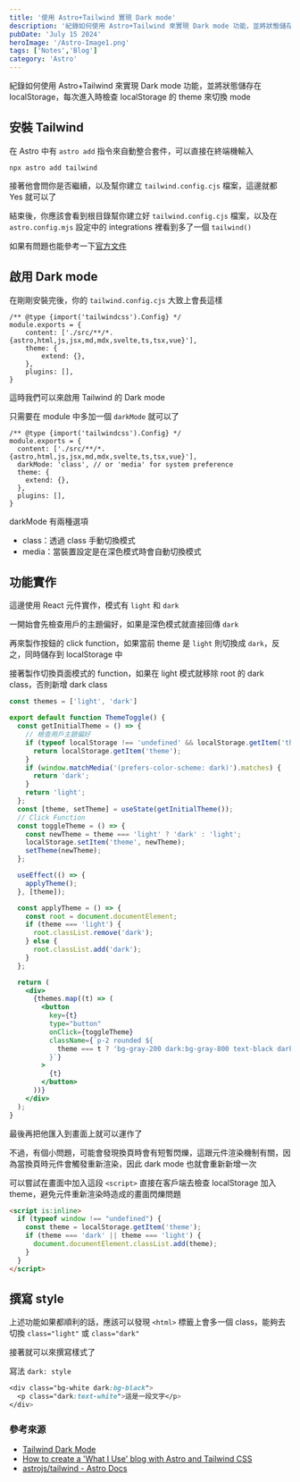 ```yaml
---
title: '使用 Astro+Tailwind 實現 Dark mode'
description: '紀錄如何使用 Astro+Tailwind 來實現 Dark mode 功能，並將狀態儲存在 localStorage，每次進入時檢查 localStorage 的 theme 來切換 mode。'
pubDate: 'July 15 2024'
heroImage: '/Astro-Image1.png'
tags: ['Notes','Blog']
category: 'Astro'
---
```


紀錄如何使用 Astro+Tailwind 來實現 Dark mode 功能，並將狀態儲存在 localStorage，每次進入時檢查 localStorage 的 theme 來切換 mode

## 安裝 Tailwind

在 Astro 中有 `astro add` 指令來自動整合套件，可以直接在終端機輸入

```shell
npx astro add tailwind
```

接著他會問你是否繼續，以及幫你建立 `tailwind.config.cjs` 檔案，這邊就都 Yes 就可以了

結束後，你應該會看到根目錄幫你建立好 `tailwind.config.cjs` 檔案，以及在 `astro.config.mjs` 設定中的 integrations 裡看到多了一個 `tailwind()`

如果有問題也能參考一下[官方文件](https://docs.astro.build/en/guides/integrations-guide/tailwind/)

## 啟用 Dark mode

在剛剛安裝完後，你的 `tailwind.config.cjs` 大致上會長這樣

```js=
/** @type {import('tailwindcss').Config} */
module.exports = {
	content: ['./src/**/*.{astro,html,js,jsx,md,mdx,svelte,ts,tsx,vue}'],
	theme: {
		extend: {},
	},
	plugins: [],
}
```

這時我們可以來啟用 Tailwind 的 Dark mode

只需要在 module 中多加一個 `darkMode` 就可以了

```js=
/** @type {import('tailwindcss').Config} */
module.exports = {
  content: ['./src/**/*.{astro,html,js,jsx,md,mdx,svelte,ts,tsx,vue}'],
  darkMode: 'class', // or 'media' for system preference
  theme: {
    extend: {},
  },
  plugins: [],
}
```

darkMode 有兩種選項

* class：透過 class 手動切換模式
* media：當裝置設定是在深色模式時會自動切換模式

## 功能實作

這邊使用 React 元件實作，模式有 `light` 和 `dark`

一開始會先檢查用戶的主題偏好，如果是深色模式就直接回傳 `dark`

再來製作按鈕的 click function，如果當前 theme 是 `light` 則切換成 `dark`，反之，同時儲存到 localStorage 中

接著製作切換頁面模式的 function，如果在 light 模式就移除 root 的 dark class，否則新增 dark class


```jsx
const themes = ['light', 'dark']

export default function ThemeToggle() {
  const getInitialTheme = () => {
    // 檢查用戶主題偏好
    if (typeof localStorage !== 'undefined' && localStorage.getItem('theme')) {
      return localStorage.getItem('theme');
    }
    if (window.matchMedia('(prefers-color-scheme: dark)').matches) {
      return 'dark';
    }
    return 'light';
  };
  const [theme, setTheme] = useState(getInitialTheme());
  // Click Function
  const toggleTheme = () => {
    const newTheme = theme === 'light' ? 'dark' : 'light';
    localStorage.setItem('theme', newTheme);
    setTheme(newTheme);
  };

  useEffect(() => {
    applyTheme();
  }, [theme]);

  const applyTheme = () => {
    const root = document.documentElement;
    if (theme === 'light') {
      root.classList.remove('dark');
    } else {
      root.classList.add('dark');
    }
  };

  return (
    <div>
      {themes.map((t) => (
        <button
          key={t}
          type="button"
          onClick={toggleTheme}
          className={`p-2 rounded ${
            theme === t ? 'bg-gray-200 dark:bg-gray-800 text-black dark:text-white' : ''
          }`}
        >
          {t}
        </button>
      ))}
    </div>
  );
}
```

最後再把他匯入到畫面上就可以運作了

不過，有個小問題，可能會發現換頁時會有短暫閃爍，這跟元件渲染機制有關，因為當換頁時元件會觸發重新渲染，因此 dark mode 也就會重新新增一次

可以嘗試在畫面中加入這段 `<script>` 直接在客戶端去檢查 localStorage 加入 theme，避免元件重新渲染時造成的畫面閃爍問題

```html
<script is:inline>
  if (typeof window !== "undefined") {
    const theme = localStorage.getItem('theme');
    if (theme === 'dark' || theme === 'light') {
      document.documentElement.classList.add(theme);
    }
  }
</script>
```

## 撰寫 style

上述功能如果都順利的話，應該可以發現 `<html>` 標籤上會多一個 class，能夠去切換 `class="light"` 或 `class="dark"`

接著就可以來撰寫樣式了

寫法 `dark: style`

```css
<div class="bg-white dark:bg-black">
  <p class="dark:text-white">這是一段文字</p>
</div>
```
### 參考來源
* [Tailwind Dark Mode](https://tailwindcss.com/docs/dark-mode)
* [How to create a 'What I Use' blog with Astro and Tailwind CSS](https://www.youtube.com/watch?v=3_JE76PKBWE&list=LL&index=4)
* [astrojs/tailwind - Astro Docs](https://docs.astro.build/zh-tw/guides/integrations-guide/tailwind/)